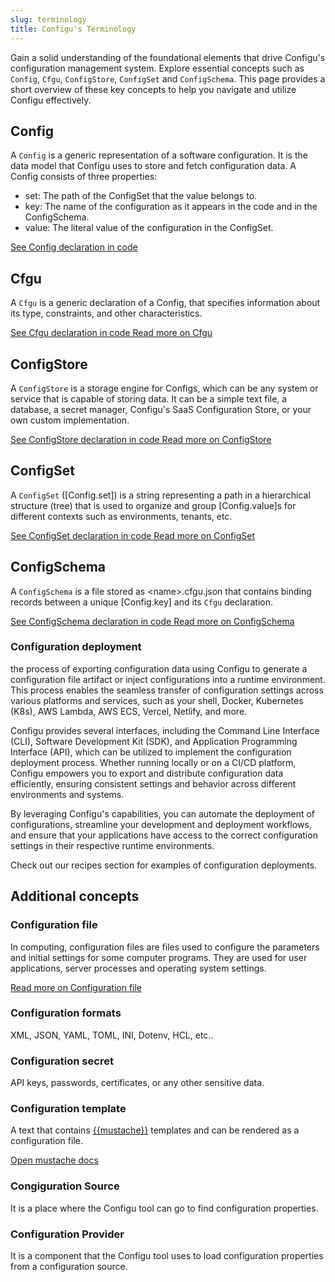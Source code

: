 ```yaml
---
slug: terminology
title: Configu's Terminology
---
```


Gain a solid understanding of the foundational elements that drive Configu's configuration management system. Explore essential concepts such as `Config`, `Cfgu`, `ConfigStore`, `ConfigSet` and `ConfigSchema`. This page provides a short overview of these key concepts to help you navigate and utilize Configu effectively.

## Config

A `Config` is a generic representation of a software configuration. It is the data model that Configu uses to store and fetch configuration data. A Config consists of three properties:

- set: The path of the ConfigSet that the value belongs to.
- key: The name of the configuration as it appears in the code and in the ConfigSchema.
- value: The literal value of the configuration in the ConfigSet.

<a href="https://github.com/configu/configu/blob/main/types/Config.ts" target="_blank">
  See Config declaration in code
</a>

## Cfgu

A `Cfgu` is a generic declaration of a Config, that specifies information about its type, constraints, and other characteristics.

<a href="https://github.com/configu/configu/blob/main/types/Cfgu.ts" target="_blank">
  See Cfgu declaration in code
</a>
<a href="/docs/cfgu">Read more on Cfgu</a>

## ConfigStore

A `ConfigStore` is a storage engine for Configs, which can be any system or service that is capable of storing data. It can be a simple text file, a database, a secret manager, Configu's SaaS Configuration Store, or your own custom implementation.

<a href="https://github.com/configu/configu/blob/main/types/ConfigStore.ts" target="_blank">
  See ConfigStore declaration in code
</a>
<a href="/docs/config-store">Read more on ConfigStore</a>

## ConfigSet

A `ConfigSet` (\[Config.set\]) is a string representing a path in a hierarchical structure (tree) that is used to organize and group \[Config.value\]s for different contexts such as environments, tenants, etc.

<a href="https://github.com/configu/configu/blob/main/types/ConfigSet.ts" target="_blank">
  See ConfigSet declaration in code
</a>
<a href="/docs/config-set">Read more on ConfigSet</a>

## ConfigSchema

A `ConfigSchema` is a file stored as \<name\>.cfgu.json that contains binding records between a unique \[Config.key\] and its `Cfgu` declaration.

<a href="https://github.com/configu/configu/blob/main/types/ConfigSchema.ts" target="_blank">
  See ConfigSchema declaration in code
</a>
<a href="/docs/config-schema">Read more on ConfigSchema</a>

### Configuration deployment

the process of exporting configuration data using Configu to generate a configuration file artifact or inject configurations into a runtime environment. This process enables the seamless transfer of configuration settings across various platforms and services, such as your shell, Docker, Kubernetes (K8s), AWS Lambda, AWS ECS, Vercel, Netlify, and more.

Configu provides several interfaces, including the Command Line Interface (CLI), Software Development Kit (SDK), and Application Programming Interface (API), which can be utilized to implement the configuration deployment process. Whether running locally or on a CI/CD platform, Configu empowers you to export and distribute configuration data efficiently, ensuring consistent settings and behavior across different environments and systems.

By leveraging Configu's capabilities, you can automate the deployment of configurations, streamline your development and deployment workflows, and ensure that your applications have access to the correct configuration settings in their respective runtime environments.

<Admonition type="tip">

Check out our recipes section for examples of configuration deployments.

</Admonition>

## Additional concepts

### Configuration file

In computing, configuration files are files used to configure the parameters and initial settings for some computer programs. They are used for user applications, server processes and operating system settings.

<a href="https://en.wikipedia.org/wiki/Configuration_file" target="_blank">
  Read more on Configuration file
</a>

### Configuration formats

XML, JSON, YAML, TOML, INI, Dotenv, HCL, etc..

### Configuration secret

API keys, passwords, certificates, or any other sensitive data.

### Configuration template

A text that contains <a href="https://mustache.github.io/">\{\{mustache\}\}</a> templates and can be rendered as a configuration file.

<a href="https://mustache.github.io/" target="_blank">
  Open mustache docs
</a>

### Congiguration Source

It is a place where the Configu tool can go to find configuration properties.

### Configuration Provider

It is a component that the Configu tool uses to load configuration properties from a configuration source.
